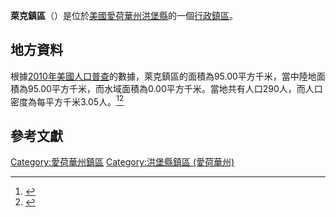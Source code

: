 {{noteTA
|G1=USState
|G2=地名
|G3=Unit
}}
{{Infobox settlement
|official_name            = 萊克鎮區
|native_name = Lake Township
|settlement_type          = [[行政鎮區|行政鎮區]]
|image_skyline            = 
|imagesize                = 
|image_map                = Lake Township, Humboldt County, Iowa.png
|mapsize                  = 250px
|pushpin_map  =USA Iowa
|pushpin_label = 萊克鎮區
|pushpin_label_position   = top
|pushpin_map_caption      = 萊克鎮區在愛荷華州的位置
|subdivision_type         = [[世界政區索引|國家]]
|subdivision_type1        = [[美国州份|州份]]
|subdivision_type2        = [[愛荷華州行政区划|縣]]
|subdivision_name         = [[美国|美国]]
|subdivision_name1        = [[愛荷華州|愛荷華州]]
|subdivision_name2        = [[洪堡縣_(愛荷華州)|洪堡縣]]
|elevation_ft             = 1148
|elevation_m              = 350
|timezone                 = [[北美中部時區|北美中部時區]]
|area_total_km2           = 95.00
|area_land_km2            = 95.00
|area_water_km2           = 0.00
|area_total_sq_mi         = 
|area_land_sq_mi          = 
|area_water_sq_mi         = 
|population_as_of         = [[2010年美國人口普查|2010]]
|population_footnotes     = 
|population_total         = 290
|population_density_km2   = auto
|population_density_sq_mi = auto
|utc_offset               = -6
|coordinates              = {{coord|42|46|56|N|94|02|25|W|type:city_region:US-AL_source:GNS-enwiki|display=inline,title}}
| coor_pinpoint           = 
| coordinates_footnotes   = 
|timezone_DST             = CDT
|utc_offset_DST           = -5
|postal_code_type         = [[美國郵區編號|郵區編號]]
|postal_code              = 50545
|area_code                = {{link-en|电话区号515|Area code 515|515}}
|blank_name = [[地名信息系统|GNIS ID]]
|blank_info = 468180
}}
'''萊克鎮區'''（{{lang-en|Lake Township}}）是位於[[美國|美國]][[愛荷華州|愛荷華州]][[洪堡縣_(愛荷華州)|洪堡縣]]的一個[[行政鎮區|行政鎮區]]。

== 地方資料 ==
根據[[2010年美國人口普查|2010年美國人口普查]]的數據，萊克鎮區的面積為95.00平方千米，當中陸地面積為95.00平方千米，而水域面積為0.00平方千米。當地共有人口290人，而人口密度為每平方千米3.05人。<ref name="GR8">{{cite web|url=http://factfinder2.census.gov|publisher=[[美国人口调查局|美国人口调查局]]|accessdate=2011-05-14|title=American FactFinder}}</ref><ref>{{cite web|url=https://www.citypopulation.de/en/usa/iowa/admin/|title=USA: Iowa (Counties and Townships) - City Population}}</ref>

== 參考文獻 ==
{{reflist}}

{{洪堡縣 (愛荷華州)}}

{{DEFAULTSORT:Lake Township}}
[[Category:愛荷華州鎮區|Category:愛荷華州鎮區]]
[[Category:洪堡縣鎮區_(愛荷華州)|Category:洪堡縣鎮區 (愛荷華州)]]

{{Iowa-geo-stub}}